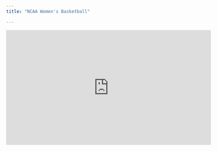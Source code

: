 ```yaml
---
title: "NCAA Women's Basketball"

---
```


<iframe width="560" height="315" src="https://www.youtube.com/embed/-RD8GNCNsCk" title="YouTube video player" frameborder="0" allow="accelerometer; autoplay; clipboard-write; encrypted-media; gyroscope; picture-in-picture" allowfullscreen></iframe>
